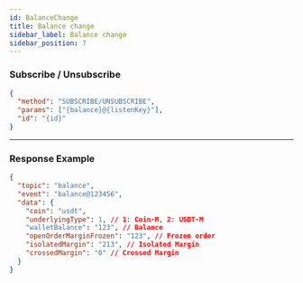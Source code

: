 ```yaml
---
id: BalanceChange
title: Balance change
sidebar_label: Balance change
sidebar_position: 7
---
```


### Subscribe / Unsubscribe

```json title="Subscribe/Unsubscribe"
{
  "method": "SUBSCRIBE/UNSUBSCRIBE",
  "params": ["{balance}@{listenKey}"],
  "id": "{id}"
}
```

---

### Response Example

```json title="Response"
{
  "topic": "balance",
  "event": "balance@123456",
  "data": {
    "coin": "usdt",
    "underlyingType": 1, // 1: Coin-M, 2: USDT-M
    "walletBalance": "123", // Balance
    "openOrderMarginFrozen": "123", // Frozen order
    "isolatedMargin": "213", // Isolated Margin
    "crossedMargin": "0" // Crossed Margin
  }
}
```
